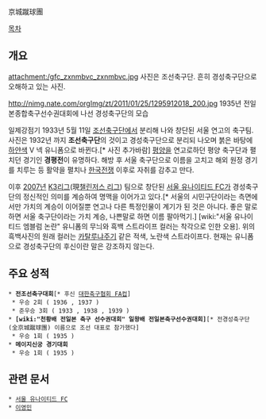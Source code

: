 京城蹴球團

[[목차]]

== 개요 ==
attachment:/gfc_zxnmbvc_zxnmbvc.jpg
사진은 조선축구단. 흔히 경성축구단으로 오해하고 있는 사진.

http://nimg.nate.com/orgImg/zt/2011/01/25/1295912018_200.jpg
1935년 전일본종합축구선수권대회에 나선 경성축구단의 모습

일제강점기 1933년 5월 11일 [[조선축구단]]에서 분리해 나와 창단된 서울 연고의 축구팀. 사진은 1932년 까지 '''조선축구단'''의 것이고 경성축구단으로 분리되 나오며 붉은 바탕에 [[하얀색]] V 넥 유니폼으로 바뀐다.[* 사진 추가바람] [[평양]]을 연고로하던 평양 축구단과 펼치던 경기인 '''경평전'''이 유명하다. 해방 후 서울 축구단으로 이름을 고치고 해외 원정 경기를 치루는 등 활약을 펼치나 [[한국전쟁]] 이후로 자취를 감추고 만다.

이후 [[2007년]] [[K3리그]](現[[챌린저스 리그]]) 팀으로 창단된 [[서울 유나이티드 FC]]가 경성축구단의 정신적인 의미를 계승하여 명맥을 이어가고 있다.[* 서울의 시민구단이라는 측면에서만 가치의 계승이 이어질뿐 연고나 다른 특정인물이 계기가 된 것은 아니다. 좋은 말로하면 서울 축구단이라는 가치 계승, 나쁜말로 하면 이름 팔아먹기.] [wiki:"서울 유나이티드 엠블럼 논란" 유니폼의 무늬와 흑백 스트라이프 컬러는 착각으로 인한 오용]. 위의 흑백사진의 원래 컬러는 [[카탈루냐]]주기 같은 적색, 노란색 스트라이프다. 현재는 유니폼으로 경성축구단의 후신이란 말은 강조하지 않는다.

== 주요 성적 ==
 * '''전조선축구대회'''[* 후신 [[대한축구협회 FA컵]]]
  * 우승 2회 ( 1936 , 1937 )
  * 준우승 3회 ( 1933 , 1938 , 1939 )
 * '''[wiki:"천황배 전일본 축구 선수권대회" 일왕배 전일본축구선수권대회]'''[* 전경성축구단(全京城蹴球團) 이름으로 조선 대표로 참가했다]
  * 우승 1회 ( 1935 )
 * '''메이지신궁 경기대회'''
  * 우승 1회 ( 1935 )

== 관련 문서 ==
 * [[서울 유나이티드 FC]]
 * [[이영민]]
